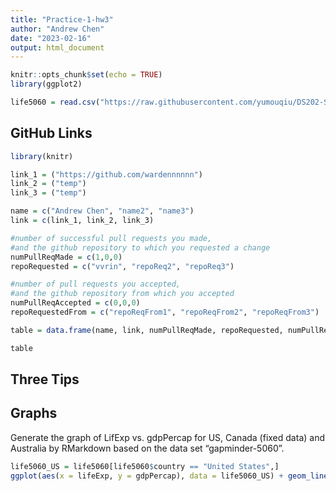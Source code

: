 ```yaml
---
title: "Practice-1-hw3"
author: "Andrew Chen"
date: "2023-02-16"
output: html_document
---
```


```r
knitr::opts_chunk$set(echo = TRUE)
library(ggplot2)

life5060 = read.csv("https://raw.githubusercontent.com/yumouqiu/DS202-Spring2023/main/Lecture1_collaborative-environment/data/gapminder-5060.csv")

```

## GitHub Links
```r
library(knitr)

link_1 = ("https://github.com/wardennnnnn")
link_2 = ("temp")
link_3 = ("temp")

name = c("Andrew Chen", "name2", "name3")
link = c(link_1, link_2, link_3)

#number of successful pull requests you made, 
#and the github repository to which you requested a change
numPullReqMade = c(1,0,0)
repoRequested = c("vvrin", "repoReq2", "repoReq3")

#number of pull requests you accepted, 
#and the github repository from which you accepted
numPullReqAccepted = c(0,0,0)
repoRequestedFrom = c("repoReqFrom1", "repoReqFrom2", "repoReqFrom3")

table = data.frame(name, link, numPullReqMade, repoRequested, numPullReqAccepted, repoRequestedFrom)

table
```
## Three Tips


## Graphs
Generate the graph of LifExp vs. gdpPercap for US, Canada (fixed data) and Australia by RMarkdown based on the data set “gapminder-5060”.

```r
life5060_US = life5060[life5060$country == "United States",]
ggplot(aes(x = lifeExp, y = gdpPercap), data = life5060_US) + geom_line()

```

